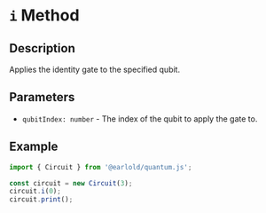 # `i` Method

## Description
Applies the identity gate to the specified qubit.

## Parameters
- `qubitIndex: number` - The index of the qubit to apply the gate to.

## Example
```typescript
import { Circuit } from '@earlold/quantum.js';

const circuit = new Circuit(3);
circuit.i(0);
circuit.print();